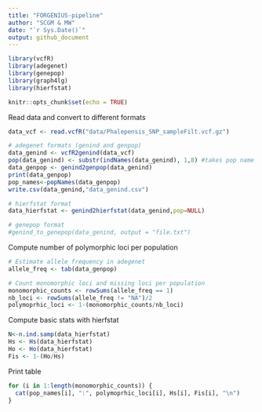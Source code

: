 ```yaml
---
title: "FORGENIUS-pipeline"
author: "SCGM & MW"
date: "`r Sys.Date()`"
output: github_document
---
```

```r
library(vcfR)
library(adegenet)
library(genepop)
library(graph4lg)
library(hierfstat)
```

```r
knitr::opts_chunk$set(echo = TRUE)
```

Read data and convert to different formats

```r
data_vcf <- read.vcfR("data/Phalepensis_SNP_sampleFilt.vcf.gz")

# adegenet formats (genind and genpop)
data_genind <- vcfR2genind(data_vcf)
pop(data_genind) <- substr(indNames(data_genind), 1,8) #takes pop name from the first 8 digits of sample name, e.g. AUT00215
data_genpop <- genind2genpop(data_genind)
print(data_genpop)
pop_names<-popNames(data_genpop)
write.csv(data_genind,"data_genind.csv")

# hierfstat format
data_hierfstat <- genind2hierfstat(data_genind,pop=NULL)

# genepop format
#genind_to_genepop(data_genind, output = "file.txt")

```

Compute number of polymorphic loci per population

```r

# Estimate allele frequency in adegenet
allele_freq <- tab(data_genpop)

# Count monomorphic loci and missing loci per population
monomorphic_counts <- rowSums(allele_freq == 1)
nb_loci <- rowSums(allele_freq != "NA")/2
polymoprhic_loci <- 1-(monomorphic_counts/nb_loci)
```

Compute basic stats with hierfstat

```r
N<-n.ind.samp(data_hierfstat)
Hs <- Hs(data_hierfstat)
Ho <- Ho(data_hierfstat)
Fis <- 1-(Ho/Hs)
```

Print table

```r
for (i in 1:length(monomorphic_counts)) {
  cat(pop_names[i], ":", polymoprhic_loci[i], Hs[i], Fis[i], "\n")
}
```
